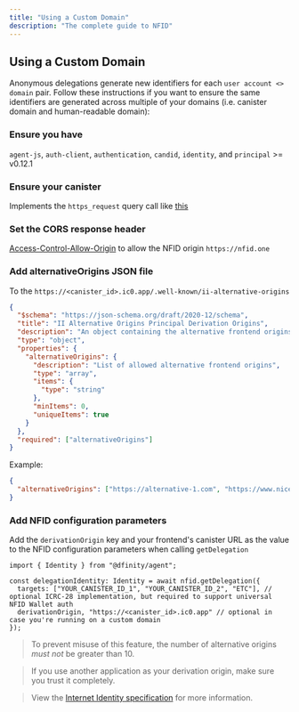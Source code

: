```yaml
---
title: "Using a Custom Domain"
description: "The complete guide to NFID"
---
```



## Using a Custom Domain

Anonymous delegations generate new identifiers for each `user account <> domain` pair. Follow these
instructions if you want to ensure the same identifiers are generated across multiple of your
domains (i.e. canister domain and human-readable domain):

<Steps>

### Ensure you have

`agent-js`, `auth-client`, `authentication`, `candid`, `identity`, and `principal` >= v0.12.1

### Ensure your canister

Implements the `https_request` query call like
[this](https://github.com/dfinity/interface-spec/blob/master/spec/index.md#https-interface-http-interface)

### Set the CORS response header

[Access-Control-Allow-Origin](https://developer.mozilla.org/en-US/docs/Web/HTTP/Headers/Access-Control-Allow-Origin)
to allow the NFID origin `https://nfid.one`

### Add alternativeOrigins JSON file

To the `https://<canister_id>.ic0.app/.well-known/ii-alternative-origins`

```json copy
{
  "$schema": "https://json-schema.org/draft/2020-12/schema",
  "title": "II Alternative Origins Principal Derivation Origins",
  "description": "An object containing the alternative frontend origins of the given canister, which are allowed to use a canonical canister URL (https://<canister_id>.ic0.app or https://<canister_id>.raw.ic0.app) for principal derivation.",
  "type": "object",
  "properties": {
    "alternativeOrigins": {
      "description": "List of allowed alternative frontend origins",
      "type": "array",
      "items": {
        "type": "string"
      },
      "minItems": 0,
      "uniqueItems": true
    }
  },
  "required": ["alternativeOrigins"]
}
```

Example:

```json copy
{
  "alternativeOrigins": ["https://alternative-1.com", "https://www.nice-frontend-name.org"]
}
```

### Add NFID configuration parameters

Add the `derivationOrigin` key and your frontend's canister URL as the value to the NFID
configuration parameters when calling `getDelegation`

```tsx copy
import { Identity } from "@dfinity/agent";

const delegationIdentity: Identity = await nfid.getDelegation({
  targets: ["YOUR_CANISTER_ID_1", "YOUR_CANISTER_ID_2", "ETC"], // optional ICRC-28 implementation, but required to support universal NFID Wallet auth
  derivationOrigin, "https://<canister_id>.ic0.app" // optional in case you're running on a custom domain
});
```

</Steps>

> To prevent misuse of this feature, the number of alternative origins _must not_ be greater
> than 10.

> If you use another application as your derivation origin, make sure you trust it completely.

> View the
> [Internet Identity specification](https://internetcomputer.org/docs/current/references/ii-spec/#alternative-frontend-origins)
> for more information.
